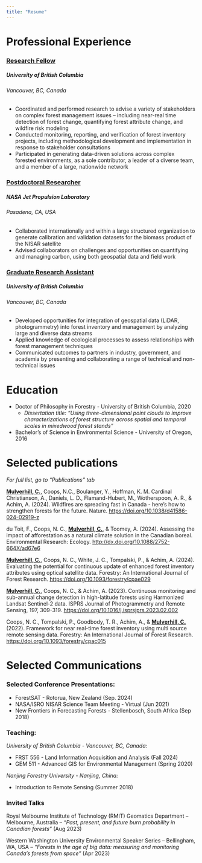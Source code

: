 ```yaml
---
title: "Resume"
---
```


# Professional Experience

### [Research Fellow]{.underline} 

##### *University of British Columbia* 

###### *Vancouver, BC, Canada* 

-   Coordinated and performed research to advise a variety of stakeholders on complex forest management issues – including near-real time detection of forest change, quantifying forest attribute change, and wildfire risk modeling
-   Conducted monitoring, reporting, and verification of forest inventory projects, including methodological development and implementation in response to stakeholder consultations
-   Participated in generating data-driven solutions across complex forested environments, as a sole contributor, a leader of a diverse team, and a member of a large, nationwide network

### [Postdoctoral Researcher]{.underline} 

##### *NASA Jet Propulsion Laboratory* 

###### *Pasadena, CA, USA* 

-   Collaborated internationally and within a large structured organization to generate calibration and validation datasets for the biomass product of the NISAR satellite
-   Advised collaborators on challenges and opportunities on quantifying and managing carbon, using both geospatial data and field work

### [Graduate Research Assistant]{.underline} 

##### *University of British Columbia* 

###### *Vancouver, BC, Canada* 

-   Developed opportunities for integration of geospatial data (LiDAR, photogrammetry) into forest inventory and management by analyzing large and diverse data streams
-   Applied knowledge of ecological processes to assess relationships with forest management techniques
-   Communicated outcomes to partners in industry, government, and academia by presenting and collaborating a range of technical and non-technical issues

# Education

-   Doctor of Philosophy in Forestry - University of British Columbia, 2020
    -   *Dissertation title: “Using three-dimensional point clouds to improve characterizations of forest structure across spatial and temporal scales in mixedwood forest stands”*
-   Bachelor's of Science in Environmental Science - University of Oregon, 2016

# Selected publications

*For full list, go to "Publications" tab*

[**Mulverhill, C.**]{.underline}, Coops, N.C., Boulanger, Y., Hoffman, K. M. Cardinal Christianson, A., Daniels, L. D., Flamand-Hubert, M., Wotherspoon, A. R., & Achim, A. (2024). Wildfires are spreading fast in Canada - here's how to strengthen forests for the future. Nature. <https://doi.org/10.1038/d41586-024-02919-z>

du Toit, F., Coops, N. C., [**Mulverhill, C.**]{.underline}, & Toomey, A. (2024). Assessing the impact of afforestation as a natural climate solution in the Canadian boreal. Environmental Research: Ecology. <http://dx.doi.org/10.1088/2752-664X/ad67e6>

[**Mulverhill, C.**]{.underline}, Coops, N. C., White, J. C., Tompalski, P., & Achim, A. (2024). Evaluating the potential for continuous update of enhanced forest inventory attributes using optical satellite data. Forestry: An International Journal of Forest Research. <https://doi.org/10.1093/forestry/cpae029>

[**Mulverhill, C.**]{.underline}, Coops, N. C., & Achim, A. (2023). Continuous monitoring and sub-annual change detection in high-latitude forests using Harmonized Landsat Sentinel-2 data. ISPRS Journal of Photogrammetry and Remote Sensing, 197, 309-319. <https://doi.org/10.1016/j.isprsjprs.2023.02.002>

Coops, N. C., Tompalski, P., Goodbody, T. R., Achim, A., & [**Mulverhill, C.**]{.underline} (2022). Framework for near real-time forest inventory using multi source remote sensing data. Forestry: An International Journal of Forest Research. <https://doi.org/10.1093/forestry/cpac015>

# Selected Communications

### Selected Conference Presentations:

-   ForestSAT - Rotorua, New Zealand (Sep. 2024)
-   NASA/ISRO NISAR Science Team Meeting - Virtual (Jun 2021)
-   New Frontiers in Forecasting Forests - Stellenbosch, South Africa (Sep 2018)

### Teaching:

*University of British Columbia - Vancouver, BC, Canada:*

-   FRST 556 - Land Information Acquisition and Analysis (Fall 2024)
-   GEM 511 - Advanced GIS for Environmental Management (Spring 2020)

*Nanjing Forestry University - Nanjing, China:*

-   Introduction to Remote Sensing (Summer 2018)

### Invited Talks

Royal Melbourne Institute of Technology (RMIT) Geomatics Department – Melbourne, Australia – *“Past, present, and future burn probability in Canadian forests”* (Aug 2023)

Western Washington University Environmental Speaker Series – Bellingham, WA, USA – *“Forests in the age of big data: measuring and monitoring Canada’s forests from space”* (Apr 2023)
